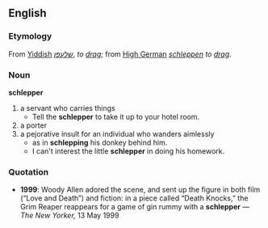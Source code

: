 ==English==
=== Etymology ===
From [[Yiddish]] ''[[שלעפּן]]'', ''to [[drag]]''; from [[High German]] ''[[schleppen]]'' ''to [[drag]]''.
===Noun===
'''schlepper'''
# a servant who carries things
#* Tell the '''schlepper''' to take it up to your hotel room.
# a porter
# a pejorative insult for an individual who wanders aimlessly
#* as in '''schlepping''' his donkey behind him.
#* I can't interest the little '''schlepper''' in doing his homework.

===Quotation===
*'''1999''': Woody Allen adored the scene, and sent up the figure in both film (“Love and Death”) and fiction: in a piece called “Death Knocks,” the Grim Reaper reappears for a game of gin rummy with a '''schlepper''' &mdash; ''The New Yorker,'' 13 May 1999